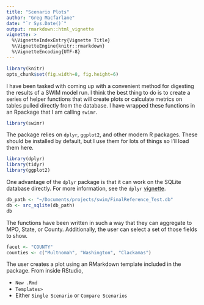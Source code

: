 ```yaml
---
title: "Scenario Plots"
author: "Greg Macfarlane"
date: "`r Sys.Date()`"
output: rmarkdown::html_vignette
vignette: >
  %\VignetteIndexEntry{Vignette Title}
  %\VignetteEngine{knitr::rmarkdown}
  %\VignetteEncoding{UTF-8}
---
```

```r
library(knitr)
opts_chunk$set(fig.width=8, fig.height=6)
```

I have been tasked with coming up with a convenient method for digesting the 
results of a SWIM model run. I think the best thing to do is to create a series 
of helper functions that will create plots or calculate metrics on tables pulled
directly from the database. I have wrapped these functions in an Rpackage that I
am calling `swimr`.


```r
library(swimr)
```

The package relies on `dplyr`, `ggplot2`, and other modern R packages. These
should be installed by default, but I use them for lots of things so I'll load
them here.

```r
library(dplyr)
library(tidyr)
library(ggplot2)
```

One advantage of the `dplyr` package is that it can work on the SQLite database
directly. For more information, see the `dplyr`
[vignette](http://cran.r-project.org/web/packages/dplyr/vignettes/databases.html).

```r
db_path <- "~/Documents/projects/swim/FinalReference_Test.db"
db <- src_sqlite(db_path)
db
```

The functions have been written in such a way that they can aggregate
to MPO, State, or County. Additionally, the user can select a set of those
fields to show. 
```r
facet <- "COUNTY"
counties <- c("Multnomah", "Washington", "Clackamas")
```

The user creates a plot using an RMarkdown template included in the package.
From inside RStudio,

  - `New .Rmd`
  - `Templates>`
  - Either `Single Scenario` or `Compare Scenarios`
